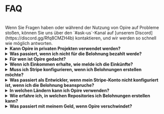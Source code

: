 
# FAQ

<br/>
<InfoPanel>
    Wenn Sie Fragen haben oder während der Nutzung von Opire auf Probleme stoßen, können Sie uns über den `#ask-us`-Kanal auf [unserem Discord](https://discord.gg/Rfq8CMZH4b) kontaktieren, und wir werden so schnell wie möglich antworten.
</InfoPanel>
<br/>

<details>
    <summary><strong>Kann Opire in privaten Projekten verwendet werden?</strong></summary>
    <div style={{ marginTop: '10px' }}>
        Ja, unsere Befehle können innerhalb privater Projekte verwendet werden, aber es gibt ein Detail zu beachten.
        
        Die erstellten Belohnungen werden auf der Opire-Plattform angezeigt, aber Entwickler ohne Zugriff auf das Projekt können nicht versuchen, die Probleme zu lösen oder die Belohnungen zu beanspruchen.
        
        Wenn externe Personen zusammenarbeiten möchten, müssen sie sich direkt mit dem Projektadministrator in Verbindung setzen, um Zugang anzufordern.
    </div>
</details>

<details>
    <summary><strong>Was passiert, wenn ich nicht für die Belohnung bezahlt werde?</strong></summary>
    <div style={{ marginTop: '10px' }}>
        Wenn Sie sich in dieser Situation befinden, tut uns das für das, was passiert ist, leid 💔
        
        Versuchen Sie zunächst, mit dem Belohnungsersteller zu kommunizieren. Möglicherweise ist ihm nicht bewusst, dass er Sie bereits bezahlen kann, er hat vergessen oder konnte dies bisher noch nicht tun. Wir vertrauen auf die Gemeinschaft und ihre Fähigkeit, Konflikte durch Dialog zu lösen.

        Opire ist ein Werkzeug, das für die Gemeinschaft entwickelt wurde, und wir hoffen, dass es auf die richtige Weise verwendet wird. Wir verstehen, dass dies nicht immer der Fall ist, und für Situationen, in denen ein Benutzer viele Belohnungen erstellt hat, die er nicht bezahlen möchte, verfügt Opire über Algorithmen, die ein solches Verhalten erkennen, und deaktiviert den Benutzer, um weiteren Schaden für die Gemeinschaft zu vermeiden. Diese Benutzer können keine weiteren Belohnungen erstellen, bis sie die Zahlung für die ausstehenden vorgenommen haben.
    </div>
</details>

<details>
    <summary><strong>Für wen ist Opire gedacht?</strong></summary>
    <div style={{ marginTop: '10px' }}>
        Mehrere Gruppen können von Opire profitieren:

        - <strong>Entwickler:</strong> Es ist eine Gelegenheit, zusätzliches Einkommen zu verdienen, ohne an Zeitpläne oder umständliche Verfahren gebunden zu sein. Darüber hinaus verbessern Sie Ihre Fähigkeiten, indem Sie reale Probleme in verschiedenen Sprachen lösen.
        - <strong>Unternehmen:</strong> Wir erleichtern die Problemlösung in Ihren Projektabhängigkeiten, ohne Ihr Entwicklungsteam einzubeziehen. Auf diese Weise können Sie Ihre Kosten optimieren, indem Sie Ressourcen auf das konzentrieren, was für das Unternehmen einen Mehrwert bietet.
        - <strong>Code-Eigentümer von Open-Source-Projekten:</strong> Sie können Opire nutzen, um Ihre Community zu vergrößern und Ihr Projekt mit Beiträgen anderer Entwickler am Leben zu halten.
        - <strong>Open-Source-Enthusiasten:</strong> Im Gegensatz zu Spendenplattformen sind Belohnungen auf Opire mit einem echten Projektproblem verbunden, das direkt die Verbesserung der Codequalität beeinflusst. Sie werden kein anonymer Spender sein, sondern aktiv an der Verbesserung und dem Wachstum des Projekts teilnehmen.
    </div>
</details>

<details>
    <summary><strong>Wenn ich Einkommen erhalte, wie melde ich die Einkünfte?</strong></summary>
    <div style={{ marginTop: '10px' }}>
        Da Sie Einkommen aus der ganzen Welt erhalten können, können wir keine Lösung bereitstellen, die den Anforderungen jedes Landes entspricht (es liegt außerhalb unseres Bereichs).
        
        Die Person, die das Einkommen erhält, ist dafür verantwortlich, die Gesetzgebung ihres Landes einzuhalten und es gegebenenfalls wie erforderlich anzugeben. Sie können eine Liste Ihrer Einkünfte direkt aus Ihrem Stripe-Konto erhalten.
    </div>
</details>

<details>
    <summary><strong>Muss ich Stripe konfigurieren, wenn ich Belohnungen erstellen möchte?</strong></summary>
    <div style={{ marginTop: '10px' }}>
        Nein.
        
        Sie müssen nur dann eine Zahlungsmethode eingeben, wenn Sie die Belohnungen bezahlen, die Sie zuvor erstellt haben.
    </div>
</details>

<details>
    <summary><strong>Was passiert als Entwickler, wenn mein Stripe-Konto nicht konfiguriert ist, wenn ich die Belohnung beanspruche?</strong></summary>
    <div style={{ marginTop: '10px' }}>
        Wenn jemand versucht hat, Sie zu bezahlen, Ihr Stripe-Konto jedoch nicht konfiguriert war, kann die Zahlung nicht verarbeitet werden, und wir benachrichtigen Sie, Ihr Konto zu konfigurieren. Sobald konfiguriert, kontaktieren Sie den Belohnungsersteller und fordern Sie ihn auf, den Zahlungsvorgang erneut zu versuchen.
    </div>
</details>

<details>
    <summary><strong>In welchen Ländern kann ich Opire verwenden?</strong></summary>
    <div style={{ marginTop: '10px' }}>
        Opire verbietet seinen Gebrauch nicht explizit in einem bestimmten Land. Wenn jedoch ein Zahlungsanbieter wie Stripe verwendet wird, unterliegt der Benutzer den von Stripe auferlegten Bedingungen.

        Stellen Sie vor der Erstellung einer Belohnung sicher, dass Ihr Land von Stripe unterstützt wird. [Stellen Sie sicher, dass Ihr Land von Stripe unterstützt wird](https://stripe.com/global).
    </div>
</details>

<details>
    <summary><strong>Wie erfahre ich, in welchen Repositories ich Belohnungen erstellen kann?</strong></summary>
    <div style={{ marginTop: '10px' }}>
        Sie können Belohnungen in **jedem öffentlichen Repository** auf GitHub erstellen.

        Auf der [Projektseite](https://app.opire.dev/projects) innerhalb von Opire können Sie die Repositories sehen, in denen unser Bot installiert ist, in denen Sie unsere Befehle verwenden können.

        Sie können die Suchleiste verwenden, um Ihr Lieblingsprojekt zu finden, und wenn Sie es nicht finden können, können Sie Belohnungen direkt von [unserer Plattform](https://app.opire.dev/dashboard/creator/rewards) aus erstellen.
    </div>
</details>

<details>
    <summary><strong>Was passiert mit meinem Geld, wenn Opire verschwindet?</strong></summary>
    <div style={{ marginTop: '10px' }}>
       Sie würden keinen einzigen Cent verlieren.

       Bei Opire behalten wir keine Gelder für zukünftige Verwendung. Ihr Geld wird immer in Ihren Händen bleiben, bis Sie sich entscheiden, den Entwickler zu bezahlen.
       
       Wir werden Sie auch nicht nach Ihrer Kreditkarte oder Bankdaten fragen. Wir haben keinen Zugriff auf diese Daten (und möchten ihn auch nicht), daher gibt es nie unerwartete Zahlungen.
       
       Wenn Sie eine Zahlung auf Opire vornehmen, wird alles über Stripe abgewickelt, und die Entwickler erhalten ihren Anteil direkt. Opire behält nur den entsprechenden Prozentsatz für unsere Gebühr ein, wenn Belohnungen-/Trinkgeld-Zahlungen verarbeitet werden.
    </div>
</details>
